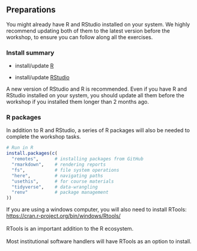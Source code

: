 ## Preparations

You might already have R and RStudio installed on your system. We highly recommend updating both of them to the latest version before the workshop, to ensure you can follow along all the exercises.

::: callout-note
### Install summary

-   install/update [R](https://cran.rstudio.com/)

-   install/update [RStudio](https://posit.co/download/rstudio-desktop/)
:::

A new version of RStudio and R is recommended. Even if you have R and RStudio installed on your system, you should update all them before the workshop if you installed them longer than 2 months ago.

### R packages

In addition to R and RStudio, a series of R packages will also be needed to complete the workshop tasks.

``` r
# Run in R
install.packages(c(
  "remotes",      # installing packages from GitHub
  "rmarkdown",    # rendering reports
  "fs",           # file system operations
  "here",         # navigating paths
  "usethis",      # for course materials
  "tidyverse",    # data-wrangling
  "renv"          # package management
))
```

::: callout-important
If you are using a windows computer, you will also need to install RTools:\
<https://cran.r-project.org/bin/windows/Rtools/>\
\
RTools is an important addition to the R ecosystem. \
\
Most institutional software handlers will have RTools as an option to install.
:::
